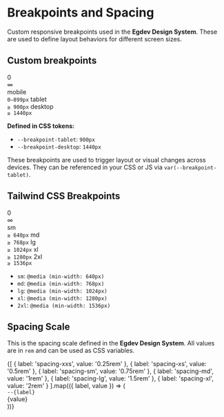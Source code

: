 
<Meta title="Design System/Breakpoints" />

<h1 style={{ color: '#FF0F34' }}>Breakpoints and Spacing</h1>

<p>
  Custom responsive breakpoints used in the <strong>Egdev Design System</strong>. These are used to define layout behaviors for different screen sizes.
</p>

<h2 style={{ paddingBottom: '24px', marginTop: '24px', marginBottom: '24px', color: '#d61e2b' }}>Custom breakpoints</h2>
<div style={{
  marginTop: '2rem',
  paddingTop: '1rem'
}}>
  <div style={{
    position: 'relative',
    height: '48px',
    display: 'flex',
    alignItems: 'center',
    fontSize: '14px',
    color: '#fff'
  }}>
    <span style={{ width: '50px' }}>0</span>
    <div style={{ width: '100%', flex: 1, position: 'relative', height: '4px', background: '#333', borderRadius: '2px' }}>
      <div style={{
        position: 'absolute',
        left: '0',
        width: '40%',
        height: '4px',
        zIndex: '3',
        background: '#FF0F34'
      }}></div>
      <div style={{
        position: 'absolute',
        left: '0',
        width: '80%',
        height: '4px',
        zIndex: '2',
        background: '#740015'
      }}></div>
      <div style={{
        width: '100%',
        position: 'absolute',
        left: '0',
        right: '0',
        height: '4px',
        zIndex: '1',
        background: '#300008'
      }}></div>
    </div>
    <span style={{ width: '50px', textAlign: 'right' }}>∞</span>
  </div>

  <div style={{
    display: 'flex',
    justifyContent: 'space-between',
    color: '#ccc',
    fontSize: '12px',
    paddingTop: '8px',
    paddingLeft: '50px',
    paddingRight: '20%'
  }}>
    <span>mobile<br /><code>0–899px</code></span>
    <span>tablet<br /><code>≥ 900px</code></span>
    <span>desktop<br /><code>≥ 1440px</code></span>
  </div>
</div>

<div style={{ marginTop: '2rem', color: '#aaa', fontSize: '14px', marginBottom: '3rem' }}>
  <p><strong>Defined in CSS tokens:</strong></p>
  <ul>
    <li><code>--breakpoint-tablet</code>: <code>900px</code></li>
    <li><code>--breakpoint-desktop</code>: <code>1440px</code></li>
  </ul>

  <p>
    These breakpoints are used to trigger layout or visual changes across devices.
    They can be referenced in your CSS or JS via <code>var(--breakpoint-tablet)</code>.
  </p>
</div>

<h2 style={{ paddingBottom: '24px', marginTop: '24px', marginBottom: '24px', color: '#d61e2b' }}>Tailwind CSS Breakpoints</h2>
<div style={{
  marginTop: '1rem',
  paddingTop: '1rem'
}}>
  <div style={{
    position: 'relative',
    height: '48px',
    display: 'flex',
    alignItems: 'center',
    fontSize: '14px',
    color: '#fff'
  }}>
   <span style={{ width: '50px' }}>0</span>
    <div style={{ flex: 1, position: 'relative', height: '4px' }}>
      <div style={{
  position: 'absolute',
  left: '0',
  width: '20%',
  height: '4px',
  zIndex: 5,
  background: '#FF6A7D' // más claro
}}></div>
<div style={{
  position: 'absolute',
  left: '0',
  width: '40%',
  height: '4px',
  zIndex: 4,
  background: '#FF0F34'
}}></div>
<div style={{
  position: 'absolute',
  left: '0',
  width: '60%',
  height: '4px',
  zIndex: 3,
  background: '#B41724'
}}></div>
<div style={{
  position: 'absolute',
  left: '0',
  width: '80%',
  height: '4px',
  zIndex: 2,
  background: '#740015'
}}></div>
<div style={{
  position: 'absolute',
  left: '0',
  width: '100%',
  height: '4px',
  zIndex: 1,
  background: '#300008' // más oscuro
}}></div>
    </div>
    <span style={{ width: '50px', textAlign: 'right' }}>∞</span>
  </div>

  <div style={{
    display: 'flex',
    justifyContent: 'space-between',
    color: '#ccc',
    fontSize: '12px',
    paddingTop: '8px',
    paddingLeft: '50px',
    paddingRight: '20%'
  }}>
    <span>sm<br /><code>≥ 640px</code></span>
    <span>md<br /><code>≥ 768px</code></span>
    <span>lg<br /><code>≥ 1024px</code></span>
    <span>xl<br /><code>≥ 1280px</code></span>
    <span>2xl<br /><code>≥ 1536px</code></span>
  </div>
</div>

<div style={{ marginTop: '1rem', color: '#aaa', fontSize: '14px', marginBottom: '3rem' }}>
  <ul>
    <li><code>sm</code>: <code>@media (min-width: 640px)</code></li>
    <li><code>md</code>: <code>@media (min-width: 768px)</code></li>
    <li><code>lg</code>: <code>@media (min-width: 1024px)</code></li>
    <li><code>xl</code>: <code>@media (min-width: 1280px)</code></li>
    <li><code>2xl</code>: <code>@media (min-width: 1536px)</code></li>
  </ul>
</div>

<h2 style={{ paddingBottom: '24px', marginTop: '24px', marginBottom: '24px', color: '#d61e2b' }}>Spacing Scale</h2>

<p style={{ color: '#ccc', marginBottom: '1rem' }}>
  This is the spacing scale defined in the <strong>Egdev Design System</strong>. All values are in <code>rem</code> and can be used as CSS variables.
</p>

<div style={{
  display: 'flex',
  flexDirection: 'column',
  gap: '1rem',
  marginBottom: '2rem'
}}>
  {[
    { label: 'spacing-xxs', value: '0.25rem' },
    { label: 'spacing-xs', value: '0.5rem' },
    { label: 'spacing-sm', value: '0.75rem' },
    { label: 'spacing-md', value: '1rem' },
    { label: 'spacing-lg', value: '1.5rem' },
    { label: 'spacing-xl', value: '2rem' }
  ].map(({ label, value }) => (
    <div key={label} style={{ display: 'flex', alignItems: 'center', gap: '1rem' }}>
      <div style={{
        width: value,
        height: '16px',
        backgroundColor: '#FF0F34',
        borderRadius: '4px'
      }}></div>
      <div style={{ color: '#fff', width: '120px' }}><code>--{label}</code></div>
      <div style={{ color: '#888' }}>{value}</div>
    </div>
  ))}
</div>